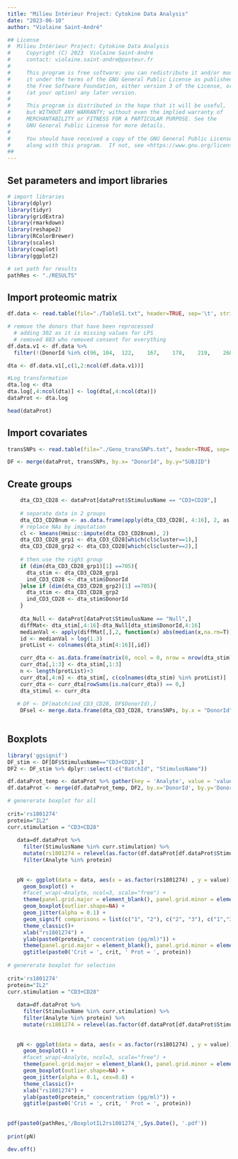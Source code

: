 ```yaml
---
title: "Milieu Intérieur Project: Cytokine Data Analysis"
date: "2023-06-10"
author: "Violaine Saint-André"

## License
#  Milieu Intérieur Project: Cytokine Data Analysis
#     Copyright (C) 2023  Violaine Saint-André
#     contact: violaine.saint-andre@pasteur.fr
# 
#     This program is free software: you can redistribute it and/or modify
#     it under the terms of the GNU General Public License as published by
#     the Free Software Foundation, either version 3 of the License, or
#     (at your option) any later version.
# 
#     This program is distributed in the hope that it will be useful,
#     but WITHOUT ANY WARRANTY; without even the implied warranty of
#     MERCHANTABILITY or FITNESS FOR A PARTICULAR PURPOSE. See the
#     GNU General Public License for more details.
# 
#     You should have received a copy of the GNU General Public License
#     along with this program.  If not, see <https://www.gnu.org/licenses/>.
##
---
```


## Set parameters and import libraries
```r

# import libraries
library(dplyr)
library(tidyr)
library(gridExtra)
library(rmarkdown)
library(reshape2)
library(RColorBrewer) 
library(scales)
library(cowplot)
library(ggplot2)

# set path for results
pathRes <- "./RESULTS"

```
## Import proteomic matrix

```r
df.data <- read.table(file="./TableS1.txt", header=TRUE, sep='\t', stringsAsFactors = FALSE)

# remove the donors that have been reprocessed
  # adding 302 as it is missing values for LPS 
  # removed 883 who removed consent for everything
df.data.v1 <- df.data %>% 
  filter(!(DonorId %in% c(96, 104,	122,	167,	178,	219,	268,	279,	303,	308,	534,	701, 302, 883))) 

dta <- df.data.v1[,c(1,2:ncol(df.data.v1))]

#Log transformation
dta.log <- dta
dta.log[,4:ncol(dta)] <- log(dta[,4:ncol(dta)])
dataProt <- dta.log

head(dataProt)

```
## Import covariates
```r

transSNPs <- read.table(file="./Geno_transSNPs.txt", header=TRUE, sep='\t', stringsAsFactors = FALSE)

DF <- merge(dataProt, transSNPs, by.x= "DonorId", by.y="SUBJID")


```

## Create groups

```r
    dta_CD3_CD28 <- dataProt[dataProt$StimulusName == "CD3+CD28",]
    
    # separate data in 2 groups
    dta_CD3_CD28num <- as.data.frame(apply(dta_CD3_CD28[, 4:16], 2, as.numeric), na.rm = T)
    # replace NAs by imputation
    cl <- kmeans(Hmisc::impute(dta_CD3_CD28num), 2)
    dta_CD3_CD28_grp1 <- dta_CD3_CD28[which(cl$cluster==1),]
    dta_CD3_CD28_grp2 <- dta_CD3_CD28[which(cl$cluster==2),]
    
    # then use the right group 
    if (dim(dta_CD3_CD28_grp1)[1] ==705){
      dta_stim <- dta_CD3_CD28_grp1
      ind_CD3_CD28 <- dta_stim$DonorId
    }else if (dim(dta_CD3_CD28_grp2)[1] ==705){
      dta_stim <- dta_CD3_CD28_grp2
      ind_CD3_CD28 <- dta_stim$DonorId
    }
  
    dta_Null <- dataProt[dataProt$StimulusName == "Null",]
    diffMat<- dta_stim[,4:16]-dta_Null[dta_stim$DonorId,4:16]
    medianVal <- apply(diffMat[,],2, function(x) abs(median(x,na.rm=T)))
    id <- medianVal > log(1.3)
    protList <- colnames(dta_stim[4:16][,id])

    curr_dta <- as.data.frame(matrix(0, ncol = 0, nrow = nrow(dta_stim)))
    curr_dta[,1:3] <- dta_stim[,1:3]
    n <- length(protList)+3
    curr_dta[,4:n] <- dta_stim[, c(colnames(dta_stim) %in% protList)]
    curr_dta <- curr_dta[rowSums(is.na(curr_dta)) == 0,]
    dta_stimul <- curr_dta
    
   # DF <- DF[match(ind_CD3_CD28, DF$DonorId),]
    DFsel <- merge.data.frame(dta_CD3_CD28, transSNPs, by.x = "DonorId", by.y = "SUBJID")
  
```



## Boxplots
```r

library('ggsignif')
DF_stim <- DF[DF$StimulusName=="CD3+CD28",]
DF2 <- DF_stim %>% dplyr::select(-c("BatchId", "StimulusName"))

df.dataProt_temp <- dataProt %>% gather(key = 'Analyte', value = 'value', CXCL5:TNFa) 
df.dataProt <- merge(df.dataProt_temp, DF2, by.x='DonorId', by.y='DonorId')

# genererate boxplot for all
   
crit='rs1801274' 
protein="IL2" 
curr.stimulation = "CD3+CD28"
   
   data=df.dataProt %>% 
     filter(StimulusName %in% curr.stimulation) %>% 
     mutate(rs1801274 = relevel(as.factor(df.dataProt[df.dataProt$StimulusName==curr.stimulation,"rs1801274"]), ref="1")) %>% 
     filter(Analyte %in% protein) 
     
         
   pN <- ggplot(data = data, aes(x = as.factor(rs1801274) , y = value)) +
     geom_boxplot() +
     #facet_wrap(~Analyte, ncol=3, scale="free") +
     theme(panel.grid.major = element_blank(), panel.grid.minor = element_blank()) +
     geom_boxplot(outlier.shape=NA) +
     geom_jitter(alpha = 0.1) +
     geom_signif( comparisons = list(c("1", "2"), c("2", "3"), c("1","3")), test = "wilcox.test", map_signif_level=TRUE, textsize=4) +
     theme_classic()+
     xlab("rs1801274") +
     ylab(paste0(protein," concentration (pg/ml)")) +
     theme(panel.grid.major = element_blank(), panel.grid.minor = element_blank(), axis.text=element_text(size=14), axis.title=element_text(size=14), plot.title = element_text(hjust = 0.5, face="bold"), legend.position = "none")+
     ggtitle(paste0('Crit = ', crit, ' Prot = ', protein))
    
# genererate boxplot for selection
   
crit='rs1801274' 
protein="IL2" 
curr.stimulation = "CD3+CD28"
   
   data=df.dataProt %>% 
     filter(StimulusName %in% curr.stimulation) %>% 
     filter(Analyte %in% protein) %>% 
     mutate(rs1801274 = relevel(as.factor(df.dataProt[df.dataProt$StimulusName==curr.stimulation,"rs1801274"]), ref="1")) 
     
         
   pN <- ggplot(data = data, aes(x = as.factor(rs1801274) , y = value)) +
     geom_boxplot() +
     #facet_wrap(~Analyte, ncol=3, scale="free") +
     theme(panel.grid.major = element_blank(), panel.grid.minor = element_blank()) +
     geom_boxplot(outlier.shape=NA) +
     geom_jitter(alpha = 0.1, cex=0.8) +
     theme_classic()+
     xlab("rs1801274") +
     ylab(paste0(protein," concentration (pg/ml)")) +
     ggtitle(paste0('Crit = ', crit, ' Prot = ', protein))
       
   
pdf(paste0(pathRes,'/BoxplotIL2rs1801274_',Sys.Date(), '.pdf'))
    
print(pN)

dev.off()

``` 
